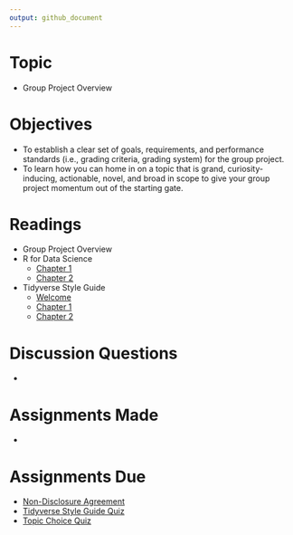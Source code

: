 ```yaml
---
output: github_document
---
```


# Topic

* Group Project Overview

# Objectives

* To establish a clear set of goals, requirements, and performance standards
(i.e., grading criteria, grading system) for the group project.
* To learn how you can home in on a topic that is grand, curiosity-inducing,
actionable, novel, and broad in scope to give your group project momentum out of
the starting gate.

# Readings

* Group Project Overview
* R for Data Science
   + [Chapter 1][r4ds-1]
   + [Chapter 2][r4ds-2]
* Tidyverse Style Guide
   + [Welcome][tsg-welcome]
   + [Chapter 1][tsg-1]
   + [Chapter 2][tsg-2]

# Discussion Questions

* 

# Assignments Made

* 

# Assignments Due

* [Non-Disclosure Agreement][nda]
* [Tidyverse Style Guide Quiz][tidyverse quiz]
* [Topic Choice Quiz][topic choice quiz]

[r4ds-1]: https://r4ds.had.co.nz/introduction.html
[r4ds-2]: https://r4ds.had.co.nz/explore-intro.html
[nda]: https://github.com/GCOM7140/class-sessions/raw/master/02_group-project-overview/01_readings/tjl-student-nda.docx
[tidyverse quiz]: https://goo.gl/forms/TDZ83cKuWPtOVYzW2
[topic choice quiz]: https://goo.gl/forms/nz0w8G2LuZOZbZxi2
[tsg-1]: https://style.tidyverse.org/files.html
[tsg-2]: https://style.tidyverse.org/syntax.html
[tsg-welcome]: https://style.tidyverse.org/